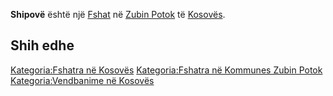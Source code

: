 {{Fshat në Kosovës
 | Emri                = Shipovë
| sqi_N_name = Shipovë
| sqi_N_FULL_NAME_RO = Shipovë
| sqi_N_FULL_NAME_ND_RO = Shipove
| sqi_N_SORT_NAME_RG = SHIPOVE
| sqi_N_FULL_NAME_RG = Shipovë
| sqi_N_FULL_NAME_ND_RG = Shipove
| srp_N_name = Šipovo
| srp_N_FULL_NAME_RO = Šipovo
| srp_N_FULL_NAME_ND_RO = Sipovo
| srp_N_SORT_NAME_RG = SIPOVO
| srp_N_FULL_NAME_RG = Šipovo
| srp_N_FULL_NAME_ND_RG = Sipovo
| srp_NS_name = Шипово
| srp_NS_FULL_NAME_RO = Шипово
| srp_NS_FULL_NAME_ND_RO = Шипово
| srp_NS_SORT_NAME_RG = ШИПОВО
| srp_NS_FULL_NAME_RG = Шипово
| srp_NS_FULL_NAME_ND_RG = Шипово

 | Emri (Rasa dhanore) = 
 | Figura              = 
 | Shteti              = Kosovo
 | Komuna              = Zubin Potok
 | Kodi postar         = 
 | Sipërfaqja          = 

 | Popullsia           = 

 | Regj. i popullsisë  = 
 | Dend. e popullsisë  = 
 | Faqja zyrtare       = 
 <!--- Koordinatat ----> 
 | Gjerësia            = 43.017222
 | Gjatësia            = 20.672222
 | Lartësia            = 
}}
'''Shipovë''' është një [[Fshat]] në [[Zubin Potok]] të [[Kosovës]].

<!-- == Gjeografia == -->
<!-- == Historia == -->
<!-- == Demografia == -->
== Shih edhe ==
{{Komuna Zubin Potok}}
{{Kosovo-Administrata-Cung}}

[[Kategoria:Fshatra në Kosovës]]
[[Kategoria:Fshatra në Kommunes Zubin Potok]]
[[Kategoria:Vendbanime në Kosovës]]